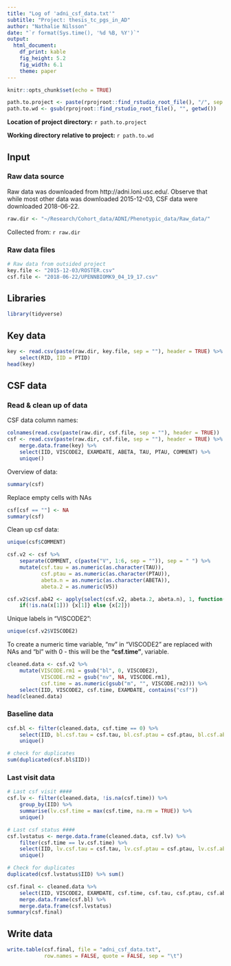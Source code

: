 ```yaml
---
title: "Log of 'adni_csf_data.txt'"
subtitle: "Project: thesis_tc_pgs_in_AD"
author: "Nathalie Nilsson"
date: "`r format(Sys.time(), '%d %B, %Y')`"
output: 
  html_document: 
    df_print: kable
    fig_height: 5.2
    fig_width: 6.1
    theme: paper
---
```


```r
knitr::opts_chunk$set(echo = TRUE)
```

```r
path.to.project <- paste(rprojroot::find_rstudio_root_file(), "/", sep = "")
path.to.wd <- gsub(rprojroot::find_rstudio_root_file(), "", getwd())
```
**Location of project directory:** `r path.to.project`

**Working directory relative to project:** `r path.to.wd`

## Input

### Raw data source
Raw data was downloaded from http://adni.loni.usc.edu/. Observe that while most other data was downloaded 2015-12-03, CSF data were downloaded 2018-06-22. 
```r
raw.dir <- "~/Research/Cohort_data/ADNI/Phenotypic_data/Raw_data/" 
```
Collected from: `r raw.dir`

### Raw data files
```r
# Raw data from outsided project
key.file <- "2015-12-03/ROSTER.csv"
csf.file <- "2018-06-22/UPENNBIOMK9_04_19_17.csv"
```

## Libraries
```r
library(tidyverse)
```

## Key data
```r
key <- read.csv(paste(raw.dir, key.file, sep = ""), header = TRUE) %>%
    select(RID, IID = PTID)
head(key)
```

## CSF data

### Read & clean up of data
CSF data column names:
```r
colnames(read.csv(paste(raw.dir, csf.file, sep = ""), header = TRUE))
csf <- read.csv(paste(raw.dir, csf.file, sep = ""), header = TRUE) %>%
    merge.data.frame(key) %>%
    select(IID, VISCODE2, EXAMDATE, ABETA, TAU, PTAU, COMMENT) %>%
    unique()
```

Overview of data:
```r
summary(csf)
```

Replace empty cells with NAs
```r
csf[csf == ""] <- NA
summary(csf)
```

Clean up csf data:
```r
unique(csf$COMMENT)

csf.v2 <- csf %>%
    separate(COMMENT, c(paste("V", 1:6, sep = "")), sep = " ") %>%
    mutate(csf.tau = as.numeric(as.character(TAU)), 
           csf.ptau = as.numeric(as.character(PTAU)), 
           abeta.n = as.numeric(as.character(ABETA)), 
           abeta.2 = as.numeric(V5)) 

csf.v2$csf.ab42 <- apply(select(csf.v2, abeta.2, abeta.n), 1, function(x) 
    if(!is.na(x[1])) {x[1]} else {x[2]})
```

Unique labels in "VISCODE2":
```r
unique(csf.v2$VISCODE2)
```

To create a numeric time variable, "nv" in "VISCODE2" are replaced with NAs and "bl" with 0 - this will be the **"csf.time"**, variable.
```r
cleaned.data <- csf.v2 %>%
    mutate(VISCODE.rm1 = gsub("bl", 0, VISCODE2), 
           VISCODE.rm2 = gsub("nv", NA, VISCODE.rm1),
           csf.time = as.numeric(gsub("m", "", VISCODE.rm2))) %>% 
    select(IID, VISCODE2, csf.time, EXAMDATE, contains("csf"))
head(cleaned.data)
```

### Baseline data 
```r
csf.bl <- filter(cleaned.data, csf.time == 0) %>%
    select(IID, bl.csf.tau = csf.tau, bl.csf.ptau = csf.ptau, bl.csf.ab42 = csf.ab42) %>%
    unique()

# check for duplicates
sum(duplicated(csf.bl$IID))
```

### Last visit data
```r
# Last csf visit ####
csf.lv <- filter(cleaned.data, !is.na(csf.time)) %>% 
    group_by(IID) %>%
    summarise(lv.csf.time = max(csf.time, na.rm = TRUE)) %>%
    unique()

# Last csf status ####
csf.lvstatus <- merge.data.frame(cleaned.data, csf.lv) %>%
    filter(csf.time == lv.csf.time) %>%
    select(IID, lv.csf.tau = csf.tau, lv.csf.ptau = csf.ptau, lv.csf.ab42 = csf.ab42, lv = VISCODE2, lv.csf.time) %>%
    unique()

# Check for duplicates
duplicated(csf.lvstatus$IID) %>% sum()
```

```r
csf.final <- cleaned.data %>%
    select(IID, VISCODE2, EXAMDATE, csf.time, csf.tau, csf.ptau, csf.ab42) %>%
    merge.data.frame(csf.bl) %>%
    merge.data.frame(csf.lvstatus)
summary(csf.final)
```

## Write data
```r
write.table(csf.final, file = "adni_csf_data.txt", 
            row.names = FALSE, quote = FALSE, sep = "\t")
```